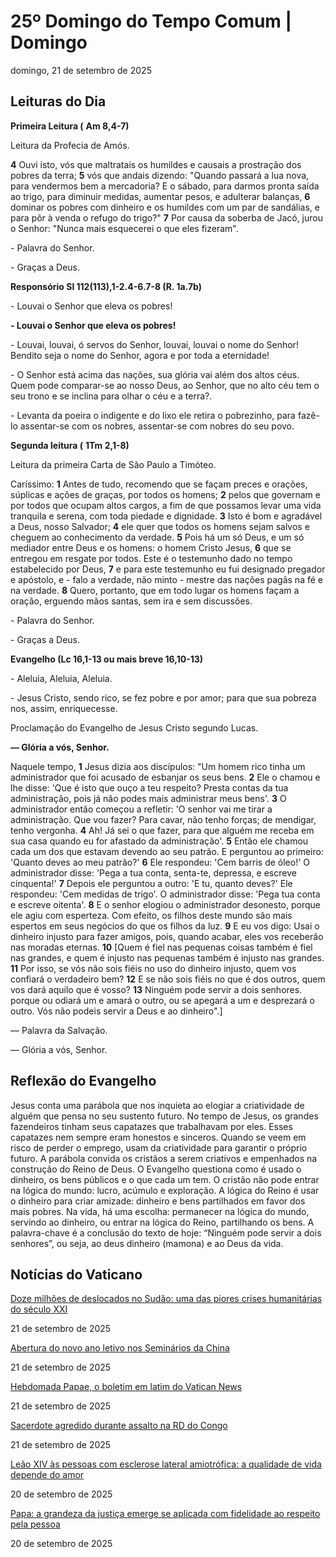 
# 25º Domingo do Tempo Comum | Domingo

domingo, 21 de setembro de 2025

## Leituras do Dia

**Primeira Leitura (** **Am 8,4-7)**

Leitura da Profecia de Amós.

**4** Ouvi isto, vós que maltratais os humildes e causais a prostração dos pobres da terra; **5** vós que andais dizendo: "Quando passará a lua nova, para vendermos bem a mercadoria? E o sábado, para darmos pronta saída ao trigo, para diminuir medidas, aumentar pesos, e adulterar balanças, **6** dominar os pobres com dinheiro e os humildes com um par de sandálias, e para pôr à venda o refugo do trigo?" **7** Por causa da soberba de Jacó, jurou o Senhor: "Nunca mais esquecerei o que eles fizeram".

\- Palavra do Senhor.

\- Graças a Deus.

**Responsório Sl 112(113),1-2.4-6.7-8 (R. 1a.7b)**

\- Louvai o Senhor que eleva os pobres!

**\- Louvai o Senhor que eleva os pobres!**

\- Louvai, louvai, ó servos do Senhor, louvai, louvai o nome do Senhor! Bendito seja o nome do Senhor, agora e por toda a eternidade! 

\- O Senhor está acima das nações, sua glória vai além dos altos céus. Quem pode comparar-se ao nosso Deus, ao Senhor, que no alto céu tem o seu trono e se inclina para olhar o céu e a terra?.

\- Levanta da poeira o indigente e do lixo ele retira o pobrezinho, para fazê-lo assentar-se com os nobres, assentar-se com nobres do seu povo.

**Segunda leitura (** **1Tm 2,1-8)**

Leitura da primeira Carta de São Paulo a Timóteo.

Caríssimo: **1** Antes de tudo, recomendo que se façam preces e orações, súplicas e ações de graças, por todos os homens; **2** pelos que governam e por todos que ocupam altos cargos, a fim de que possamos levar uma vida tranquila e serena, com toda piedade e dignidade. **3** Isto é bom e agradável a Deus, nosso Salvador; **4** ele quer que todos os homens sejam salvos e cheguem ao conhecimento da verdade. **5** Pois há um só Deus, e um só mediador entre Deus e os homens: o homem Cristo Jesus, **6** que se entregou em resgate por todos. Este é o testemunho dado no tempo estabelecido por Deus, **7** e para este testemunho eu fui designado pregador e apóstolo, e - falo a verdade, não minto - mestre das nações pagãs na fé e na verdade. **8** Quero, portanto, que em todo lugar os homens façam a oração, erguendo mãos santas, sem ira e sem discussões.

\- Palavra do Senhor.

\- Graças a Deus.

**Evangelho (Lc 16,1-13 ou mais breve 16,10-13)**

\- Aleluia, Aleluia, Aleluia.

\- Jesus Cristo, sendo rico, se fez pobre e por amor; para que sua pobreza nos, assim, enriquecesse.

Proclamação do Evangelho de Jesus Cristo segundo Lucas.

**— Glória a vós, Senhor.**

Naquele tempo, **1** Jesus dizia aos discípulos: "Um homem rico tinha um administrador que foi acusado de esbanjar os seus bens. **2** Ele o chamou e lhe disse: 'Que é isto que ouço a teu respeito? Presta contas da tua administração, pois já não podes mais administrar meus bens'. **3** O administrador então começou a refletir: 'O senhor vai me tirar a administração. Que vou fazer? Para cavar, não tenho forças; de mendigar, tenho vergonha. **4** Ah! Já sei o que fazer, para que alguém me receba em sua casa quando eu for afastado da administração'. **5** Então ele chamou cada um dos que estavam devendo ao seu patrão. E perguntou ao primeiro: 'Quanto deves ao meu patrão?' **6** Ele respondeu: 'Cem barris de óleo!' O administrador disse: 'Pega a tua conta, senta-te, depressa, e escreve cinquenta!' **7** Depois ele perguntou a outro: 'E tu, quanto deves?' Ele respondeu: 'Cem medidas de trigo'. O administrador disse: 'Pega tua conta e escreve oitenta'. **8** E o senhor elogiou o administrador desonesto, porque ele agiu com esperteza. Com efeito, os filhos deste mundo são mais espertos em seus negócios do que os filhos da luz. **9** E eu vos digo: Usai o dinheiro injusto para fazer amigos, pois, quando acabar, eles vos receberão nas moradas eternas. **10** \[Quem é fiel nas pequenas coisas também é fiel nas grandes, e quem é injusto nas pequenas também é injusto nas grandes. **11** Por isso, se vós não sois fiéis no uso do dinheiro injusto, quem vos confiará o verdadeiro bem? **12** E se não sois fiéis no que é dos outros, quem vos dará aquilo que é vosso? **13** Ninguém pode servir a dois senhores. porque ou odiará um e amará o outro, ou se apegará a um e desprezará o outro. Vós não podeis servir a Deus e ao dinheiro".\]

 — Palavra da Salvação.

 — Glória a vós, Senhor.

## Reflexão do Evangelho

 Jesus conta uma parábola que nos inquieta ao elogiar a criatividade de alguém que pensa no seu sustento futuro. No tempo de Jesus, os grandes fazendeiros tinham seus capatazes que trabalhavam por eles. Esses capatazes nem sempre eram honestos e sinceros. Quando se veem em risco de perder o emprego, usam da criatividade para garantir o próprio futuro. A parábola convida os cristãos a serem criativos e empenhados na construção do Reino de Deus. O Evangelho questiona como é usado o dinheiro, os bens públicos e o que cada um tem. O cristão não pode entrar na lógica do mundo: lucro, acúmulo e exploração. A lógica do Reino é usar o dinheiro para criar amizade: dinheiro e bens partilhados em favor dos mais pobres. Na vida, há uma escolha: permanecer na lógica do mundo, servindo ao dinheiro, ou entrar na lógica do Reino, partilhando os bens. A palavra-chave é a conclusão do texto de hoje: “Ninguém pode servir a dois senhores”, ou seja, ao deus dinheiro (mamona) e ao Deus da vida.

## Notícias do Vaticano

[Doze milhões de deslocados no Sudão: uma das piores crises humanitárias do século XXI](https://www.vaticannews.va/pt/mundo/news/2025-09/doze-milhoes-de-deslocados-no-sudao.html) 

21 de setembro de 2025

[Abertura do novo ano letivo nos Seminários da China](https://www.vaticannews.va/pt/igreja/news/2025-09/china-seminarios-novo-ano-letivo.html) 

21 de setembro de 2025

[Hebdomada Papae, o boletim em latim do Vatican News](https://www.vaticannews.va/pt/vaticano/news/2025-09/hebdomada-papae-boletim-latim-21-setembro-2025.html) 

21 de setembro de 2025

[Sacerdote agredido durante assalto na RD do Congo](https://www.vaticannews.va/pt/igreja/news/2025-09/republica-democratica-congo-agressao-sacerdote.html) 

21 de setembro de 2025

[Leão XIV às pessoas com esclerose lateral amiotrófica: a qualidade de vida depende do amor](https://www.vaticannews.va/pt/papa/news/2025-09/papa-leao-xiv-mensagem-video-caminhada-pela-vida-chicago-eua-25.html) 

20 de setembro de 2025

[Papa: a grandeza da justiça emerge se aplicada com fidelidade ao respeito pela pessoa](https://www.vaticannews.va/pt/papa/news/2025-09/papa-leao-xiv-jubileu-operadores-justica-respeito-pessoa-2025.html) 

20 de setembro de 2025